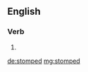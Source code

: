 ==English==

===Verb===
{{head|en|verb form}}

# {{en-past of|stomp}}

[[de:stomped]]
[[mg:stomped]]